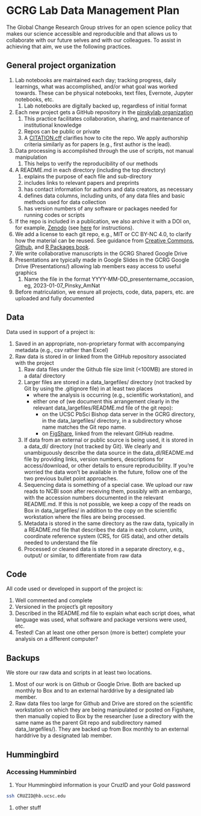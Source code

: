 # GCRG Lab Data Management Plan

The Global Change Research Group strives for an open science policy that makes our science accessible and reproducible and that allows us to collaborate with our future selves and with our colleagues. To assist in achieving that aim, we use the following practices.


## General project organization

1. Lab notebooks are maintained each day; tracking progress, daily learnings, what was accomplished, and/or what goal was worked towards. These can be physical notebooks, text files, Evernote, Jupyter notebooks, etc.
   1. Lab notebooks are digitally backed up, regardless of initial format

1. Each new project gets a GitHub repository in the [pinskylab organization](https://github.com/pinskylab)
   1. This practice facilitates collaboration, sharing, and maintenance of institutional knowledge
   1. Repos can be public or private
   2. A [CITATION.cff](https://docs.github.com/en/repositories/managing-your-repositorys-settings-and-features/customizing-your-repository/about-citation-files) clarifies how to cite the repo. We apply authorship criteria similarly as for papers (e.g., first author is the lead).
1. Data processing is accomplished through the use of scripts, not manual manipulation
   1. This helps to verify the reproducibility of our methods
1. A README.md in each directory (including the top directory) 
   1. explains the purpose of each file and sub-directory
   1. includes links to relevant papers and preprints
   1. has contact information for authors and data creators, as necessary
   1. defines data columns, including units, of any data files and basic methods used for data collection
   1. has version numbers of any software or packages needed for running codes or scripts
1. If the repo is included in a publication, we also archive it with a DOI on, for example, [Zenodo](https://www.zenodo.org) (see [here](https://github.com/pinskylab/pinskylab_methods/blob/master/cookbook.md#archiving-a-git-repo-with-zenodo-for-a-publication) for instructions).
2. We add a license to each git repo, e.g., MIT or CC BY-NC 4.0, to clarify how the material can be reused. See guidance from [Creative Commons](https://creativecommons.org/share-your-work/cclicenses/), [Github](https://docs.github.com/en/repositories/managing-your-repositorys-settings-and-features/customizing-your-repository/licensing-a-repository), and [R Packages book](https://r-pkgs.org/license.html#code-you-write).
3. We write collaborative manuscripts in the GCRG Shared Google Drive
4. Presentations are typically made in Google Slides in the GCRG Google Drive (Presentations/) allowing lab members easy access to useful graphics
   1. Name the file in the format YYYY-MM-DD_presentername_occasion, eg, 2023-01-07_Pinsky_AmNat
5. Before matriculation, we ensure all projects, code, data, papers, etc. are uploaded and fully documented

## Data
Data used in support of a project is:

1. Saved in an appropriate, non-proprietary format with accompanying metadata (e.g., csv rather than Excel)
1. Raw data is stored in or linked from the GitHub repository associated with the project
   1. Raw data files under the Github file size limit (<100MB) are stored in a data/ directory
   1. Larger files are stored in a data_largefiles/ directory (not tracked by Git by using the .gitignore file) in at least two places 
         - where the analysis is occurring (e.g., scientific workstation), and
         - either one of (we document this arrangement clearly in the relevant data_largefiles/README.md file of the git repo):
            - on the UCSC PbSci Bishop data server in the GCRG directory, in the data_largefiles/ directory, in a subdirectory whose name matches the Git repo name.
            - on [FigShare](https://figshare.com/), linked from the relevant GitHub readme.
   1. If data from an external or public source is being used, it is stored in a data_dl/ directory (not tracked by Git). We clearly and unambiguously describe the data source in the data_dl/README.md file by providing links, version numbers, descriptions for access/download, or other details to ensure reproducibility. If you're worried the data won't be available in the future, follow one of the two previous bullet point approaches.
   2. Sequencing data is something of a special case. We upload our raw reads to NCBI soon after receiving them, possibly with an embargo, with the accession numbers documented in the relevant README.md. If this is not possible, we keep a copy of the reads on Box in data_largefiles/ in addition to the copy on the scientific workstation where the files are being processed. 
   3. Metadata is stored in the same directory as the raw data, typically in a README.md file that describes the data in each column, units, coordinate reference system (CRS, for GIS data), and other details needed to understand the file
   4. Processed or cleaned data is stored in a separate directory, e.g., output/ or similar, to differentiate from raw data


## Code
All code used or developed in support of the project is:

1. Well commented and complete
1. Versioned in the project's git repository
1. Described in the README.md file to explain what each script does, what language was used, what software and package versions were used, etc.
1. Tested! Can at least one other person (more is better) complete your analysis on a different computer?

## Backups
We store our raw data and scripts in at least two locations.

1. Most of our work is on Github or Google Drive. Both are backed up monthly to Box and to an external harddrive by a designated lab member.
1. Raw data files too large for Github and Drive are stored on the scientific workstation on which they are being manipulated or posted on Figshare, then manually copied to Box by the researcher (use a directory with the same name as the parent Git repo and subdirectory named data_largefiles/). They are backed up from Box monthly to an external harddrive by a designated lab member.

## Hummingbird

### Accessing Humminbird

1. Your Hummingbird information is your CruzID and your Gold password
```bash
ssh CRUZID@hb.ucsc.edu
```
1. other stuff